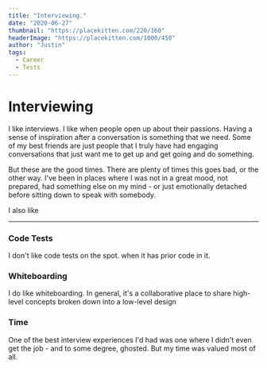 ```yaml
---
title: "Interviewing."
date: "2020-06-27"
thumbnail: "https://placekitten.com/220/160"
headerImage: "https://placekitten.com/1000/450"
author: "Justin"
tags:
  - Career
  - Tests
---
```


# Interviewing

I like interviews. I like when people open up about their passions.
Having a sense of inspiration after a conversation is something that we need. Some of my best friends are just people that I truly have had engaging conversations that just want me to get up and get going and do something.

But these are the good times. There are plenty of times this goes bad, or the other way. 
I've been in places where I was not in a great mood, not prepared, had something else on my mind - or just emotionally detached before sitting down to speak with somebody.

I also like 

--- 

### Code Tests 
I don't like code tests on the spot. when it has prior code in it. 

### Whiteboarding
I do like whiteboarding. In general, it's a collaborative place to share high-level concepts broken down into a low-level design

### Time 
One of the best interview experiences I'd had was one where I didn't even get the job - and to some degree, ghosted. 
But my time was valued most of all.